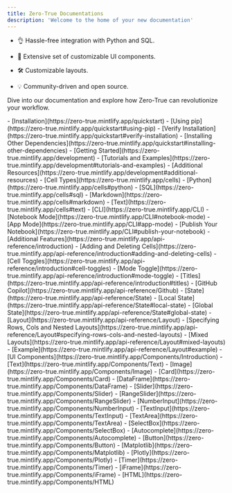 ```yaml
---
title: Zero-True Documentations
description: 'Welcome to the home of your new documentation'
---
```


- 👌 Hassle-free integration with Python and SQL.

- 🎨 Extensive set of customizable UI components.

- 🛠 Customizable layouts.

- 💡 Community-driven and open source.

<Info> Dive into our documentation and explore how Zero-True can revolutionize your workflow. </Info>

<Accordion title="Contents">
  <Accordion title="Installation">
    - [Installation](https://zero-true.mintlify.app/quickstart)
      - [Using pip](https://zero-true.mintlify.app/quickstart#using-pip)
      - [Verify Installation](https://zero-true.mintlify.app/quickstart#verify-installation)
      - [Installing Other Dependencies](https://zero-true.mintlify.app/quickstart#installing-other-dependencies)
  </Accordion>

  <Accordion title="Getting Started">
    - [Getting Started](https://zero-true.mintlify.app/development)
      - [Tutorials and Examples](https://zero-true.mintlify.app/development#tutorials-and-examples)
      - [Additional Resources](https://zero-true.mintlify.app/development#additional-resources)
  </Accordion>

  <Accordion title="Cell Types">
    - [Cell Types](https://zero-true.mintlify.app/cells)
      - [Python](https://zero-true.mintlify.app/cells#python)
      - [SQL](https://zero-true.mintlify.app/cells#sql)
      - [Markdown](https://zero-true.mintlify.app/cells#markdown)
      - [Text](https://zero-true.mintlify.app/cells#text)
  </Accordion>

  <Accordion title="CLI">
    - [CLI](https://zero-true.mintlify.app/CLI)
      - [Notebook Mode](https://zero-true.mintlify.app/CLI#notebook-mode)
      - [App Mode](https://zero-true.mintlify.app/CLI#app-mode)
      - [Publish Your Notebook](https://zero-true.mintlify.app/CLI#publish-your-notebook)
  </Accordion>

  <Accordion title="Additional Features">
    - [Additional Features](https://zero-true.mintlify.app/api-reference/introduction)
      - [Adding and Deleting Cells](https://zero-true.mintlify.app/api-reference/introduction#adding-and-deleting-cells)
      - [Cell Toggles](https://zero-true.mintlify.app/api-reference/introduction#cell-toggles)
      - [Mode Toggle](https://zero-true.mintlify.app/api-reference/introduction#mode-toggle)
      - [Titles](https://zero-true.mintlify.app/api-reference/introduction#titles)
      - [GitHub Copilot](https://zero-true.mintlify.app/api-reference/Github)
  </Accordion>

  <Accordion title="State">
    - [State](https://zero-true.mintlify.app/api-reference/State)
      - [Local State](https://zero-true.mintlify.app/api-reference/State#local-state)
      - [Global State](https://zero-true.mintlify.app/api-reference/State#global-state)
  </Accordion>

  <Accordion title="Layout">
    - [Layout](https://zero-true.mintlify.app/api-reference/Layout)
      - [Specifying Rows, Cols and Nested Layouts](https://zero-true.mintlify.app/api-reference/Layout#specifying-rows-cols-and-nested-layouts)
      - [Mixed Layouts](https://zero-true.mintlify.app/api-reference/Layout#mixed-layouts)
      - [Example](https://zero-true.mintlify.app/api-reference/Layout#example)
  </Accordion>

  <Accordion title="UI Components">
    - [UI Components](https://zero-true.mintlify.app/Components/Introduction)
      - [Text](https://zero-true.mintlify.app/Components/Text)
      - [Image](https://zero-true.mintlify.app/Components/Image)
      - [Card](https://zero-true.mintlify.app/Components/Card)
      - [DataFrame](https://zero-true.mintlify.app/Components/DataFrame)
      - [Slider](https://zero-true.mintlify.app/Components/Slider)
      - [RangeSlider](https://zero-true.mintlify.app/Components/RangeSlider)
      - [NumberInput](https://zero-true.mintlify.app/Components/NumberInput)
      - [TextInput](https://zero-true.mintlify.app/Components/TextInput)
      - [TextArea](https://zero-true.mintlify.app/Components/TextArea)
      - [SelectBox](https://zero-true.mintlify.app/Components/SelectBox)
      - [Autocomplete](https://zero-true.mintlify.app/Components/Autocomplete)
      - [Button](https://zero-true.mintlify.app/Components/Button)
      - [Matplotlib](https://zero-true.mintlify.app/Components/Matplotlib)
      - [Plotly](https://zero-true.mintlify.app/Components/Plotly)
      - [Timer](https://zero-true.mintlify.app/Components/Timer)
      - [iFrame](https://zero-true.mintlify.app/Components/iFrame)
      - [HTML](https://zero-true.mintlify.app/Components/HTML)
  </Accordion>
</Accordion>



